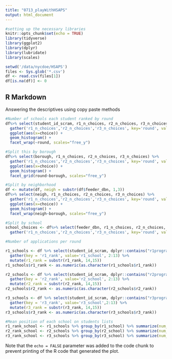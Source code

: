 ```yaml
---
title: "0713_playWithHSAPS"
output: html_document
---
```


```r
#setting up the necessary libraries
knitr::opts_chunk$set(echo = TRUE)
library(tidyverse)
library(ggplot2)
library(dplyr)
library(lubridate)
library(scales)

setwd('/data/nycdoe/HSAPS')
files <- Sys.glob('*.csv')
df <- read.csv(files[1])
df[is.na(df)] <- 0
```

## R Markdown

Answering the descriptives using copy paste methods

```r
#Number of schools each student ranked by round
df%>% select(student_id_scram, r1_n_choices, r2_n_choices, r3_n_choices) %>%
  gather('r1_n_choices','r2_n_choices','r3_n_choices', key='round', value='choice') %>%
  ggplot(aes(x=choice)) +
  geom_histogram() +
  facet_wrap(~round, scales="free_y")

#Split this by borough
df%>% select(borough, r1_n_choices, r2_n_choices, r3_n_choices) %>%
  gather('r1_n_choices','r2_n_choices','r3_n_choices', key='round', value='choice') %>%
  ggplot(aes(x=choice)) +
  geom_histogram() +
  facet_grid(round~borough, scales="free_y")

#Split by neighborhood
df <- mutate(df, neigh = substr(df$feeder_dbn, 1,3))
df%>% select(neigh, r1_n_choices, r2_n_choices, r3_n_choices) %>%
  gather('r1_n_choices','r2_n_choices','r3_n_choices', key='round', value='choice') %>%
  ggplot(aes(x=choice)) +
  geom_histogram() +
  facet_wrap(neigh~borough, scales="free_y")

#Split by school
school_choices <- df%>% select(feeder_dbn, r1_n_choices, r2_n_choices, r3_n_choices) %>%
  gather('r1_n_choices','r2_n_choices','r3_n_choices', key='round', value='choice') 

#Number of applications per round

r1_schools <- df %>% select(student_id_scram, dplyr::contains("r1programcode"))%>% 
  gather(key = 'r1_rank', value='r1_school', 2:13) %>% 
  mutate(r1_rank = substr(r1_rank, 14,15))
r1_schools$r1_rank <- as.numeric(as.character(r1_schools$r1_rank))

r2_schools <- df %>% select(student_id_scram, dplyr::contains("r2programcode")) %>%
  gather(key = 'r2_rank', value='r2_school', 2:13) %>% 
  mutate(r2_rank = substr(r2_rank, 14,15))
r2_schools$r2_rank <- as.numeric(as.character(r2_schools$r2_rank))

r3_schools <- df %>% select(student_id_scram, dplyr::contains("r3programcode")) %>%
  gather(key = 'r3_rank', value='r3_school',2:13) %>% 
  mutate(r3_rank = substr(r3_rank, 14,15))
r3_schools$r3_rank <- as.numeric(as.character(r3_schools$r3_rank))

#Mean position of each school on students lists
r1_rank_school <- r1_schools %>% group_by(r1_school) %>% summarize(num_rank = n(), mean_rank = mean(r1_rank)) 
r2_rank_school <- r2_schools %>% group_by(r2_school) %>% summarize(num_rank = n(), mean_rank = mean(r2_rank))
r3_rank_school <- r3_schools %>% group_by(r3_school) %>% summarize(num_rank = n(), mean_rank = mean(r3_rank))

```

Note that the `echo = FALSE` parameter was added to the code chunk to prevent printing of the R code that generated the plot.
